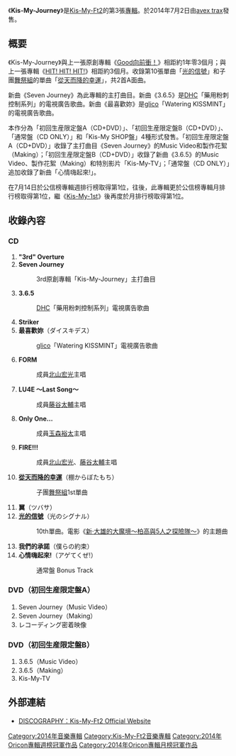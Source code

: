 {{unreferenced|time=2014-06-19T08:02:59+00:00}}
{{Infobox Album
| Name           = Kis-My-Journey
| Type           = [[錄音室專輯|錄音室專輯]]
| Artist         = [[Kis-My-Ft2|Kis-My-Ft2]]
| Released       = 2014年7月2日
| Recorded       = 
| Genre          = [[J-POP|J-POP]]
| Length         = 
| Label          = [[avex_trax|avex trax]]
| Producer       = 
| Reviews        = 
| Chart position = * 週間1位<small>（[[Oricon公信榜|Oricon]]）</small>
* 2012年7月度排名第1位<small>（Oricon）</small>
| Certification  = 
| Last album     = [[HIT!_HIT!_HIT!|HIT! HIT! HIT!]]<br/>（2014年）
| This album     = '''Kis-My-Journey'''<br/>（2014年）
| Next album     = [[KIS-MY-WORLD|KIS-MY-WORLD]]<br/>（2015年）
| Misc ={{Singles
| Name           = Kis-My-Journey
| Type           = 錄音室專輯
| single 1       = [[從天而降的幸運|從天而降的幸運]]
| single 1 date  = 2013年12月13日
| single 2       = [[光的信號|光的信號]]
| single 2 date  = 2014年3月5日
}}
}}
《'''Kis-My-Journey'''》是[[Kis-My-Ft2|Kis-My-Ft2]]的第3張[[專輯|專輯]]。於2014年7月2日由[[avex_trax|avex trax]]發售。

== 概要 ==
《Kis-My-Journey》與上一張原創專輯《[[Good向前衝！|Good向前衝！]]》相距約1年零3個月；與上一張專輯《[[HIT!_HIT!_HIT!|HIT! HIT! HIT!]]》相距約3個月。收錄第10張單曲「[[光的信號|光的信號]]」和子團[[舞祭組|舞祭組]]的單曲「[[從天而降的幸運|從天而降的幸運]]」，共2首A面曲。

新曲《Seven Journey》為此專輯的主打曲目。新曲《3.6.5》是[[DHC|DHC]]「藥用粉刺控制系列」的電視廣告歌曲。新曲《最喜歡妳》是[[江崎固力果|glico]]「Watering KISSMINT」的電視廣告歌曲。
 
本作分為「初回生産限定盤A（CD+DVD）」、「初回生産限定盤B（CD+DVD）」、「通常盤（CD ONLY）」和「Kis-My SHOP盤」4種形式發售。「初回生産限定盤A（CD+DVD）」收錄了主打曲目《Seven Journey》的Music Video和製作花絮（Making）；「初回生産限定盤B（CD+DVD）」收錄了新曲《3.6.5》的Music Video、製作花絮（Making）和特別影片「Kis-My-TV」；「通常盤（CD ONLY）」追加收錄了新曲「心情嗨起來!」。

在7月14日於公信榜專輯週排行榜取得第1位，往後，此專輯更於公信榜專輯月排行榜取得第1位，繼《[[Kis-My-1st|Kis-My-1st]]》後再度於月排行榜取得第1位。

== 收錄內容 ==
=== CD ===
# '''"3rd" Overture'''
# '''Seven Journey'''
#:3rd原創專輯「Kis-My-Journey」主打曲目
# '''3.6.5'''
#:[[DHC|DHC]]「藥用粉刺控制系列」電視廣告歌曲
# '''Striker'''
# '''最喜歡妳'''（ダイスキデス）
#:[[江崎固力果|glico]]「Watering KISSMINT」電視廣告歌曲
# '''FORM'''
#:成員[[北山宏光|北山宏光]]主唱
# '''LU4E ～Last Song～'''
#:成員[[藤谷太輔|藤谷太輔]]主唱
# '''Only One...'''
#:成員[[玉森裕太|玉森裕太]]主唱
# '''FIRE!!!'''
#:成員[[北山宏光|北山宏光]]、[[藤谷太輔|藤谷太輔]]主唱
# '''[[從天而降的幸運|從天而降的幸運]]'''（棚からぼたもち）
#:子團[[舞祭組|舞祭組]]1st單曲
# '''翼'''（ツバサ）
# '''[[光的信號|光的信號]]'''（光のシグナル）
#:10th單曲。電影《[[新·大雄的大魔境|新·大雄的大魔境〜柏高與5人之探險隊〜]]》的主題曲
# '''我們的承諾'''（僕らの約束）
# '''心情嗨起來!'''（アゲてくぜ!）
#:通常盤 Bonus Track

=== DVD（初回生産限定盤A） ===
# Seven Journey（Music Video）
# Seven Journey（Making）
# レコーディング密着映像

=== DVD（初回生産限定盤B） ===
# 3.6.5（Music Video）
# 3.6.5（Making）
# Kis-My-TV

== 外部連結 ==
* [http://avex.jp/kismyft2/discography/ DISCOGRAPHY：Kis-My-Ft2 Official Website] {{Wayback|url=http://avex.jp/kismyft2/discography/ |date=20131111120541 }}

{{Kis-My-Ft2}}
{{Oricon專輯週榜冠軍 (2014年)|2014年7月14日}}
{{Oricon專輯月榜冠軍 (2010年代前期)|2014年7月}}

{{DEFAULTSORT:Kis-My-Journey}}
[[Category:2014年音樂專輯|Category:2014年音樂專輯]]
[[Category:Kis-My-Ft2音樂專輯|Category:Kis-My-Ft2音樂專輯]]
[[Category:2014年Oricon專輯週榜冠軍作品|Category:2014年Oricon專輯週榜冠軍作品]]
[[Category:2014年Oricon專輯月榜冠軍作品|Category:2014年Oricon專輯月榜冠軍作品]]